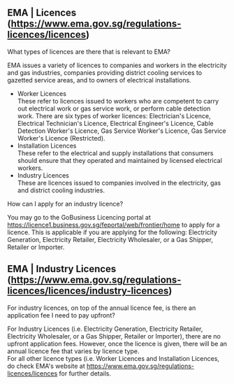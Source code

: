 ## EMA | Licences (https://www.ema.gov.sg/regulations-licences/licences)
What types of licences are there that is relevant to EMA?   

EMA issues a variety of licences to companies and workers in the electricity and gas industries, companies providing district cooling services to gazetted service areas, and to owners of electrical installations.  
- Worker Licences  
These refer to licences issued to workers who are competent to carry out electrical work or gas service work, or perform cable detection work. There are six types of worker licences: Electrician's Licence, Electrical Technician's Licence, Electrical Engineer's Licence, Cable Detection Worker's Licence, Gas Service Worker's Licence, Gas Service Worker's Licence (Restricted).  
- Installation Licences    
These refer to the electrical and supply installations that consumers should ensure that they operated and maintained by licensed electrical workers.  
- Industry Licences    
These are licences issued to companies involved in the electricity, gas and district cooling industries.  

How can I apply for an industry licence?  

You may go to the GoBusiness Licencing portal at  https://licence1.business.gov.sg/feportal/web/frontier/home to apply for a licence. This is applicable if you are applying for the following: Electricity Generation, Electricity Retailer, Electricity Wholesaler, or a Gas Shipper, Retailer or Importer.  

## EMA | Industry Licences (https://www.ema.gov.sg/regulations-licences/licences/industry-licences) 
For industry licences, on top of the annual licence fee, is there an application fee I need to pay upfront? 

For Industry Licences (i.e. Electricity Generation, Electricity Retailer, Electricity Wholesaler, or a Gas Shipper, Retailer or Importer), there are no upfront application fees. However, once the licence is given, there will be an annual licence fee that varies by licence type.   
For all other licence types (i.e. Worker Licences and Installation Licences, do check EMA's website at https://www.ema.gov.sg/regulations-licences/licences for further details.   
